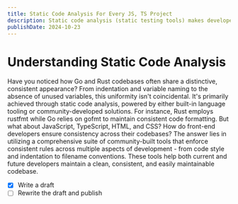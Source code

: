 ```yaml
---
title: Static Code Analysis For Every JS, TS Project
description: Static code analysis (static testing tools) makes developers lives easier on JS, TS projects, so why not using it?
publishDate: 2024-10-23
---
```


# Understanding Static Code Analysis

Have you noticed how Go and Rust codebases often share a distinctive, consistent appearance? From
indentation and variable naming to the absence of unused variables, this uniformity isn't
coincidental. It's primarily achieved through static code analysis, powered by either built-in
language tooling or community-developed solutions. For instance, Rust employs rustfmt while Go relies
on gofmt to maintain consistent code formatting.
But what about JavaScript, TypeScript, HTML, and CSS? How do front-end developers ensure consistency
across their codebases?
The answer lies in utilizing a comprehensive suite of community-built tools that enforce consistent
rules across multiple aspects of development - from code style and indentation to filename conventions.
These tools help both current and future developers maintain a clean, consistent, and easily
maintainable codebase.

- [x] Write a draft
- [ ] Rewrite the draft and publish
